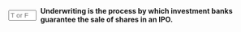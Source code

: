 ::: {.question-block}

<form onsubmit="event.preventDefault(); checkAnswerBox('q33','T')" style="display: flex; align-items: center; gap: 8px;">
<input type="text" id="q33" name="q33" maxlength="1" placeholder="T or F"
         style="width: 55px;" data-correct-answer="T" /> <label for="q33"><strong>Underwriting is the process by which investment banks guarantee the sale of shares in an IPO.</strong></label>
</form>

<div id="feedback-q33" class="feedback" data-status="" style="display:none;">
The sentence is TRUE. In a "firm commitment" underwriting, the investment bank purchases the shares from the company and assumes the risk of reselling them to the public.
</div>
:::
